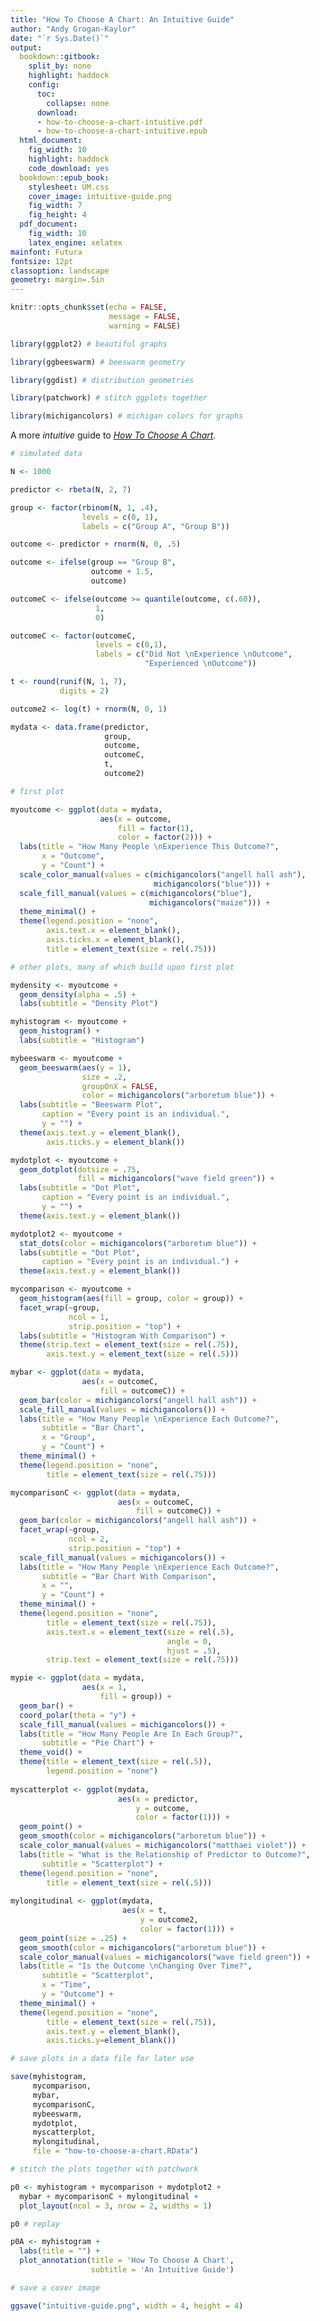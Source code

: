 ```yaml
---
title: "How To Choose A Chart: An Intuitive Guide"
author: "Andy Grogan-Kaylor"
date: "`r Sys.Date()`"
output:
  bookdown::gitbook:
    split_by: none
    highlight: haddock
    config:
      toc:
        collapse: none
      download:
      - how-to-choose-a-chart-intuitive.pdf
      - how-to-choose-a-chart-intuitive.epub
  html_document:
    fig_width: 10
    highlight: haddock
    code_download: yes
  bookdown::epub_book: 
    stylesheet: UM.css 
    cover_image: intuitive-guide.png
    fig_width: 7
    fig_height: 4
  pdf_document: 
    fig_width: 10
    latex_engine: xelatex
mainfont: Futura
fontsize: 12pt
classoption: landscape
geometry: margin=.5in
---
```


```r

knitr::opts_chunk$set(echo = FALSE,
                      message = FALSE,
                      warning = FALSE)

library(ggplot2) # beautiful graphs

library(ggbeeswarm) # beeswarm geometry

library(ggdist) # distribution geometries

library(patchwork) # stitch ggplots together

library(michigancolors) # michigan colors for graphs

```

A more *intuitive* guide to [*How To Choose A Chart*](https://agrogan1.github.io/dataviz/how-to-choose-a-chart/how-to-choose-a-chart-a-visual-guide.pdf).

```r

# simulated data

N <- 1000

predictor <- rbeta(N, 2, 7)

group <- factor(rbinom(N, 1, .4),
                levels = c(0, 1),
                labels = c("Group A", "Group B"))

outcome <- predictor + rnorm(N, 0, .5)

outcome <- ifelse(group == "Group B",
                  outcome + 1.5,
                  outcome)

outcomeC <- ifelse(outcome >= quantile(outcome, c(.60)),
                   1,
                   0)

outcomeC <- factor(outcomeC,
                   levels = c(0,1),
                   labels = c("Did Not \nExperience \nOutcome", 
                              "Experienced \nOutcome"))

t <- round(runif(N, 1, 7), 
           digits = 2)

outcome2 <- log(t) + rnorm(N, 0, 1)

mydata <- data.frame(predictor, 
                     group, 
                     outcome, 
                     outcomeC,
                     t,
                     outcome2)


```

```r

# first plot

myoutcome <- ggplot(data = mydata,
                    aes(x = outcome,
                        fill = factor(1),
                        color = factor(2))) +
  labs(title = "How Many People \nExperience This Outcome?",
       x = "Outcome",
       y = "Count") +
  scale_color_manual(values = c(michigancolors("angell hall ash"), 
                                michigancolors("blue"))) +
  scale_fill_manual(values = c(michigancolors("blue"),
                               michigancolors("maize"))) +
  theme_minimal() +
  theme(legend.position = "none",
        axis.text.x = element_blank(),
        axis.ticks.x = element_blank(),
        title = element_text(size = rel(.75)))

```

```r

# other plots, many of which build upon first plot

mydensity <- myoutcome + 
  geom_density(alpha = .5) +
  labs(subtitle = "Density Plot")

myhistogram <- myoutcome + 
  geom_histogram() +
  labs(subtitle = "Histogram")

mybeeswarm <- myoutcome + 
  geom_beeswarm(aes(y = 1),
                size = .2,
                groupOnX = FALSE,
                color = michigancolors("arboretum blue")) +
  labs(subtitle = "Beeswarm Plot",
       caption = "Every point is an individual.",
       y = "") +
  theme(axis.text.y = element_blank(),
        axis.ticks.y = element_blank())

mydotplot <- myoutcome + 
  geom_dotplot(dotsize = .75,
               fill = michigancolors("wave field green")) +
  labs(subtitle = "Dot Plot",
       caption = "Every point is an individual.",
       y = "") +
  theme(axis.text.y = element_blank())

mydotplot2 <- myoutcome +
  stat_dots(color = michigancolors("arboretum blue")) +
  labs(subtitle = "Dot Plot",
       caption = "Every point is an individual.") +
  theme(axis.text.y = element_blank())

mycomparison <- myoutcome + 
  geom_histogram(aes(fill = group, color = group)) + 
  facet_wrap(~group, 
             ncol = 1, 
             strip.position = "top") +
  labs(subtitle = "Histogram With Comparison") +
  theme(strip.text = element_text(size = rel(.75)),
        axis.text.y = element_text(size = rel(.5)))

mybar <- ggplot(data = mydata,
                aes(x = outcomeC,
                    fill = outcomeC)) +
  geom_bar(color = michigancolors("angell hall ash")) +
  scale_fill_manual(values = michigancolors()) +
  labs(title = "How Many People \nExperience Each Outcome?",
       subtitle = "Bar Chart",
       x = "Group",
       y = "Count") +
  theme_minimal() +
  theme(legend.position = "none",
        title = element_text(size = rel(.75)))

mycomparisonC <- ggplot(data = mydata,
                        aes(x = outcomeC,
                            fill = outcomeC)) +
  geom_bar(color = michigancolors("angell hall ash")) + 
  facet_wrap(~group,
             ncol = 2, 
             strip.position = "top") +
  scale_fill_manual(values = michigancolors()) +
  labs(title = "How Many People \nExperience Each Outcome?",
       subtitle = "Bar Chart With Comparison",
       x = "",
       y = "Count") +
  theme_minimal() +
  theme(legend.position = "none",
        title = element_text(size = rel(.75)),
        axis.text.x = element_text(size = rel(.5),
                                   angle = 0,
                                   hjust = .5),
        strip.text = element_text(size = rel(.75)))

mypie <- ggplot(data = mydata,
                aes(x = 1,
                    fill = group)) +
  geom_bar() +
  coord_polar(theta = "y") +
  scale_fill_manual(values = michigancolors()) +
  labs(title = "How Many People Are In Each Group?",
       subtitle = "Pie Chart") +
  theme_void() +
  theme(title = element_text(size = rel(.5)),
        legend.position = "none")
  
myscatterplot <- ggplot(mydata,
                        aes(x = predictor,
                            y = outcome,
                            color = factor(1))) +
  geom_point() +
  geom_smooth(color = michigancolors("arboretum blue")) +
  scale_color_manual(values = michigancolors("matthaei violet")) +
  labs(title = "What is the Relationship of Predictor to Outcome?",
       subtitle = "Scatterplot") +
  theme(legend.position = "none",
        title = element_text(size = rel(.5)))
  
mylongitudinal <- ggplot(mydata,
                         aes(x = t,
                             y = outcome2,
                             color = factor(1))) +
  geom_point(size = .25) +
  geom_smooth(color = michigancolors("arboretum blue")) +
  scale_color_manual(values = michigancolors("wave field green")) +
  labs(title = "Is the Outcome \nChanging Over Time?",
       subtitle = "Scatterplot",
       x = "Time",
       y = "Outcome") +
  theme_minimal() +
  theme(legend.position = "none",
        title = element_text(size = rel(.75)),
        axis.text.y = element_blank(),
        axis.ticks.y=element_blank())

```

```r

# save plots in a data file for later use

save(myhistogram, 
     mycomparison,
     mybar,
     mycomparisonC,
     mybeeswarm,
     mydotplot,
     myscatterplot,
     mylongitudinal,
     file = "how-to-choose-a-chart.RData")

```


```r

# stitch the plots together with patchwork

p0 <- myhistogram + mycomparison + mydotplot2 +
  mybar + mycomparisonC + mylongitudinal +
  plot_layout(ncol = 3, nrow = 2, widths = 1)

p0 # replay

p0A <- myhistogram + 
  labs(title = "") +
  plot_annotation(title = 'How To Choose A Chart', 
                  subtitle = 'An Intuitive Guide')

# save a cover image

ggsave("intuitive-guide.png", width = 4, height = 4)

```


